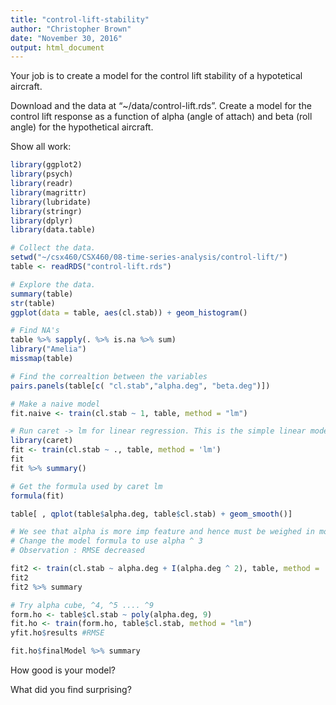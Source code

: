 ```yaml
---
title: "control-lift-stability"
author: "Christopher Brown"
date: "November 30, 2016"
output: html_document
---
```


Your job is to create a model for the control lift stability of a hypotetical 
aircraft. 

Download and the data at "~/data/control-lift.rds". Create a model for the 
control lift response as a function of alpha (angle of attach) and 
beta (roll angle) for the hypothetical aircraft. 

Show all work:

```r
library(ggplot2)
library(psych)
library(readr)
library(magrittr)
library(lubridate)
library(stringr)
library(dplyr)
library(data.table)
```

```r
# Collect the data.
setwd("~/csx460/CSX460/08-time-series-analysis/control-lift/")
table <- readRDS("control-lift.rds")

# Explore the data.
summary(table)
str(table)
ggplot(data = table, aes(cl.stab)) + geom_histogram()

# Find NA's
table %>% sapply(. %>% is.na %>% sum)
library("Amelia")
missmap(table)

# Find the correaltion between the variables
pairs.panels(table[c( "cl.stab","alpha.deg", "beta.deg")])

# Make a naive model
fit.naive <- train(cl.stab ~ 1, table, method = "lm")

# Run caret -> lm for linear regression. This is the simple linear model.
library(caret)
fit <- train(cl.stab ~ ., table, method = 'lm')
fit
fit %>% summary()

# Get the formula used by caret lm
formula(fit)

table[ , qplot(table$alpha.deg, table$cl.stab) + geom_smooth()]

# We see that alpha is more imp feature and hence must be weighed in more.
# Change the model formula to use alpha ^ 3
# Observation : RMSE decreased

fit2 <- train(cl.stab ~ alpha.deg + I(alpha.deg ^ 2), table, method = 'lm')
fit2
fit2 %>% summary

# Try alpha cube, ^4, ^5 .... ^9
form.ho <- table$cl.stab ~ poly(alpha.deg, 9)
fit.ho <- train(form.ho, table$cl.stab, method = "lm")
yfit.ho$results #RMSE 

fit.ho$finalModel %>% summary
```

How good is your model?

What did you find surprising?

